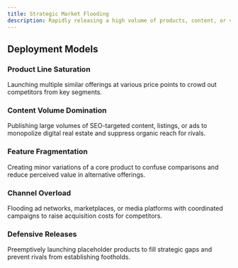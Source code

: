 ```yaml
---
title: Strategic Market Flooding
description: Rapidly releasing a high volume of products, content, or variants into a target market to dominate visibility, occupy shelf space, and reduce differentiation—intended to overwhelm competitors and fragment customer attention.
---
```


## Deployment Models

### Product Line Saturation  
Launching multiple similar offerings at various price points to crowd out competitors from key segments.

### Content Volume Domination  
Publishing large volumes of SEO-targeted content, listings, or ads to monopolize digital real estate and suppress organic reach for rivals.

### Feature Fragmentation  
Creating minor variations of a core product to confuse comparisons and reduce perceived value in alternative offerings.

### Channel Overload  
Flooding ad networks, marketplaces, or media platforms with coordinated campaigns to raise acquisition costs for competitors.

### Defensive Releases  
Preemptively launching placeholder products to fill strategic gaps and prevent rivals from establishing footholds.
